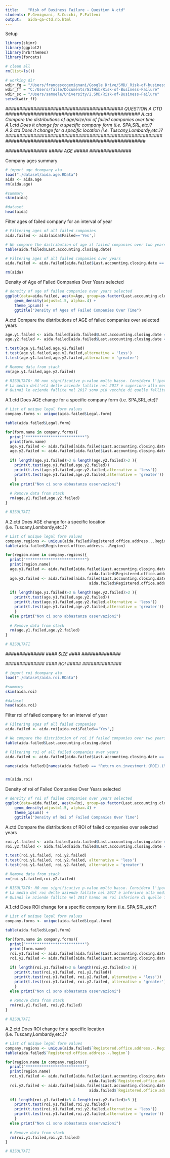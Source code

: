 ```yaml
---
title:    "Risk of Business Failure - Question A.ctd"
students: F.Gemignani, S.Cucchi, F.Falleni
output:   aida-qa-ctd.nb.html
---
```


Setup
```r
library(skimr)  
library(ggplot2)
library(hrbrthemes)   
library(forcats)  

# clean all
rm(list=ls())

# working dir
wdir_fg = "/Users/francescogemignani/Google Drive/SMD/_Risk-of-business-failure/git"
wdir_ff = "C:/Users/falle/Documents/GitHub/Risk-of-Business-Failure"
wdir_sc = "/Users/samuele/University/2.SMD/Risk-of-Business-Failure"
setwd(wdir_ff)
```

*########################################## QUESTION A CTD ################################################*
*A.ctd Compare the distributions of age/size/roi of failed companies over time*
*A.1.ctd Does it change for a specific company form (i.e. SPA,SRL,etc)?*
*A.2.ctd Does it change for a specific location (i.e. Tuscany,Lombardy,etc.)?*
*##########################################################################################################*

*###############*
*##### AGE #####*
*###############*

Company ages summary
```r
# import age dcompany ata
load("./dataset/aida.age.RData") 
aida <- aida.age
rm(aida.age)

#summary
skim(aida)

#dataset
head(aida)
```

Filter ages of failed company for an interval of year
```r
# Filtering ages of all failed companies
aida.failed <- aida[aida$Failed=='Yes',]

# We compare the distribution of age if failed companies over two years
table(aida.failed$Last.accounting.closing.date)

# Filtering ages of all failed companies over years
aida.failed <- aida.failed[aida.failed$Last.accounting.closing.date == 2017 | aida.failed$Last.accounting.closing.date == 2018 ,]

rm(aida)
```

Density of Age of Failed Companies Over Years selected
```r
# density of age of failed companies over years selected
ggplot(data=aida.failed, aes(x=Age, group=as.factor(Last.accounting.closing.date), fill=as.factor(Last.accounting.closing.date))) +
    geom_density(adjust=1.5, alpha=.4) +
    theme_ipsum() + 
    ggtitle("Density of Ages of Failed Companies Over Time")

```

A.ctd Compare the distributions of AGE of failed companies over selected years
```r
age.y1.failed <- aida.failed[aida.failed$Last.accounting.closing.date == 2017,'Age']
age.y2.failed <- aida.failed[aida.failed$Last.accounting.closing.date == 2018,'Age']

t.test(age.y1.failed,age.y2.failed)
t.test(age.y1.failed,age.y2.failed,alternative = 'less')
t.test(age.y1.failed,age.y2.failed,alternative = 'greater')

# Remove data from stack
rm(age.y1.failed,age.y2.failed)

# RISULTATO: H0 non significative p-value molto basso. Considero l'ipotesi bilaterale maggiore con p-value = 1
# La media dell'età delle aziende fallite nel 2017 è superiore alla media dell'età delle aziende fallite nel 2018.
# Quindi le aziende fallite nel 2017 sono più vecchie di quelle fallite nel 2018.
```

A.1.ctd Does AGE change for a specific company form (i.e. SPA,SRL,etc)?
```r
# List of unique legal form values
company.forms <- unique(aida.failed$Legal.form)

table(aida.failed$Legal.form)

for(form.name in company.forms){
  print("**************************")
  print(form.name)
  age.y1.failed <- aida.failed[aida.failed$Last.accounting.closing.date == 2017 & aida.failed$Legal.form==form.name ,'Age']
  age.y2.failed <- aida.failed[aida.failed$Last.accounting.closing.date == 2018 & aida.failed$Legal.form==form.name ,'Age']
  
  if( length(age.y1.failed)>3 & length(age.y2.failed)>3 ){
    print(t.test(age.y1.failed,age.y2.failed))
    print(t.test(age.y1.failed,age.y2.failed,alternative = 'less'))
    print(t.test(age.y1.failed,age.y2.failed,alternative = 'greater'))
    }
  else print("Non ci sono abbastanza osservazioni")
  
  # Remove data from stack
  rm(age.y1.failed,age.y2.failed)
}

# RISULTATI
```

A.2.ctd Does AGE change for a specific location (i.e. Tuscany,Lombardy,etc.)?
```r
# List of unique legal form values
company.regions <- unique(aida.failed$Registered.office.address...Region)
table(aida.failed$Registered.office.address...Region)

for(region.name in company.regions){
  print("**************************")
  print(region.name)
  age.y1.failed <- aida.failed[aida.failed$Last.accounting.closing.date == 2017 & 
                                     aida.failed$Registered.office.address...Region==region.name ,'Age']
  age.y2.failed <- aida.failed[aida.failed$Last.accounting.closing.date == 2018 & 
                                     aida.failed$Registered.office.address...Region==region.name ,'Age']
  
  if( length(age.y1.failed)>3 & length(age.y2.failed)>3 ){
    print(t.test(age.y1.failed,age.y2.failed))
    print(t.test(age.y1.failed,age.y2.failed,alternative = 'less'))
    print(t.test(age.y1.failed,age.y2.failed,alternative = 'greater'))
    }
  else print("Non ci sono abbastanza osservazioni")
  
  # Remove data from stack
  rm(age.y1.failed,age.y2.failed)
}

# RISULTATI
```




*##############*
*#### SIZE ####*
*##############*

*##############*
*#### ROI #####*
*##############*

```r
# import roi dcompany ata
load("./dataset/aida.roi.RData") 

#summary
skim(aida.roi)

#dataset
head(aida.roi)

```

Filter roi of failed company for an interval of year
```r

# Filtering ages of all failed companies
aida.failed <- aida.roi[aida.roi$Failed=='Yes',]

# We compare the distribution of roi if failed companies over two years
table(aida.failed$Last.accounting.closing.date)

# Filtering roi of all failed companies over years
aida.failed <- aida.failed[aida.failed$Last.accounting.closing.date == 2017 | aida.failed$Last.accounting.closing.date == 2018 ,]

names(aida.failed)[names(aida.failed) == "Return.on.investment.(ROI).(%)%Last.avail..yr"] <- "Roi"


rm(aida.roi)

```


Density of roi of Failed Companies Over Years selected
```r
# density of roi of failed companies over years selected
ggplot(data=aida.failed, aes(x=Roi, group=as.factor(Last.accounting.closing.date), fill=as.factor(Last.accounting.closing.date))) +
    geom_density(adjust=1.5, alpha=.4) +
    theme_ipsum() + 
    ggtitle("Density of Roi of Failed Companies Over Time")

```

A.ctd Compare the distributions of ROI of failed companies over selected years
```r
roi.y1.failed <- aida.failed[aida.failed$Last.accounting.closing.date == 2017,'Roi']
roi.y2.failed <- aida.failed[aida.failed$Last.accounting.closing.date == 2018,'Roi']

t.test(roi.y1.failed, roi.y2.failed)
t.test(roi.y1.failed, roi.y2.failed, alternative = 'less')
t.test(roi.y1.failed, roi.y2.failed, alternative = 'greater')

# Remove data from stack
rm(roi.y1.failed,roi.y2.failed)

# RISULTATO: H0 non significative p-value molto basso. Considero l'ipotesi bilaterale maggiore con p-value = 1
# La media del roi delle aziende fallite nel 2017 è inferiore alla media del roi delle aziende fallite nel 2018.
# Quindi le aziende fallite nel 2017 hanno un roi inferiore di quelle fallite nel 2018.
```

A.1.ctd Does ROI change for a specific company form (i.e. SPA,SRL,etc)?
```r
# List of unique legal form values
company.forms <- unique(aida.failed$Legal.form)

table(aida.failed$Legal.form)

for(form.name in company.forms){
  print("**************************")
  print(form.name)
  roi.y1.failed <- aida.failed[aida.failed$Last.accounting.closing.date == 2017 & aida.failed$Legal.form==form.name ,'Roi']
  roi.y2.failed <- aida.failed[aida.failed$Last.accounting.closing.date == 2018 & aida.failed$Legal.form==form.name ,'Roi']
  
  if( length(roi.y1.failed)>3 & length(roi.y2.failed)>3 ){
    print(t.test(roi.y1.failed, roi.y2.failed))
    print(t.test(roi.y1.failed, roi.y2.failed, alternative = 'less'))
    print(t.test(roi.y1.failed, roi.y2.failed, alternative = 'greater'))
    }
  else print("Non ci sono abbastanza osservazioni")
  
  # Remove data from stack
  rm(roi.y1.failed, roi.y2.failed)
}

# RISULTATI
```

A.2.ctd Does ROI change for a specific location (i.e. Tuscany,Lombardy,etc.)?
```r
# List of unique legal form values
company.regions <- unique(aida.failed$`Registered.office.address.-.Region`)
table(aida.failed$`Registered.office.address.-.Region`)

for(region.name in company.regions){
  print("**************************")
  print(region.name)
  roi.y1.failed <- aida.failed[aida.failed$Last.accounting.closing.date == 2017 & 
                                     aida.failed$`Registered.office.address.-.Region`==region.name ,'Roi']
  roi.y2.failed <- aida.failed[aida.failed$Last.accounting.closing.date == 2018 & 
                                     aida.failed$`Registered.office.address.-.Region`==region.name ,'Roi']
  
  if( length(roi.y1.failed)>3 & length(roi.y2.failed)>3 ){
    print(t.test(roi.y1.failed,roi.y2.failed))
    print(t.test(roi.y1.failed,roi.y2.failed,alternative = 'less'))
    print(t.test(roi.y1.failed,roi.y2.failed,alternative = 'greater'))
    }
  else print("Non ci sono abbastanza osservazioni")
  
  # Remove data from stack
  rm(roi.y1.failed,roi.y2.failed)
}

# RISULTATI
```


